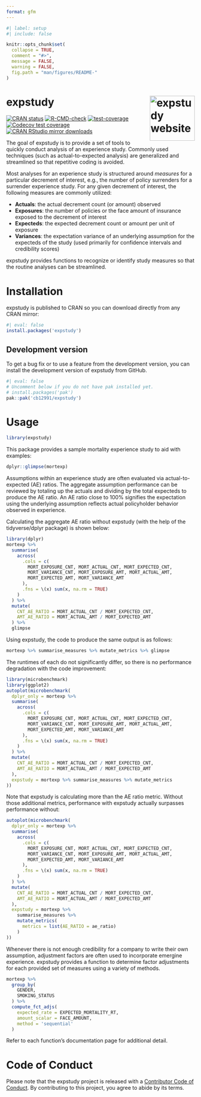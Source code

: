```yaml
---
format: gfm
---
```


<!-- README.md is generated from README.Qmd. Please edit that file -->

```r
#| label: setup
#| include: false

knitr::opts_chunk$set(
  collapse = TRUE,
  comment = "#>",
  message = FALSE,
  warning = FALSE,
  fig.path = "man/figures/README-"
)
```

# expstudy <a href="https://cb12991.github.io/expstudy/"><img src="man/figures/logo.png" align="right" height="120" alt="expstudy website" /></a>

<!-- badges: start -->
[![CRAN status](https://www.r-pkg.org/badges/version/expstudy.png)](https://CRAN.R-project.org/package=expstudy)
[![R-CMD-check](https://github.com/cb12991/expstudy/actions/workflows/R-CMD-check.yaml/badge.svg)](https://github.com/cb12991/expstudy/actions/workflows/R-CMD-check.yaml)
[![test-coverage](https://github.com/cb12991/expstudy/actions/workflows/test-coverage.yaml/badge.svg)](https://github.com/cb12991/expstudy/actions/workflows/test-coverage.yaml)
[![Codecov test coverage](https://codecov.io/gh/cb12991/expstudy/branch/main/graph/badge.svg)](https://app.codecov.io/gh/cb12991/expstudy?branch=main)
[![CRAN RStudio mirror downloads](http://cranlogs.r-pkg.org/badges/expstudy.png)](http://www.r-pkg.org/pkg/expstudy)
<!-- badges: end -->

The goal of expstudy is to provide a set of tools to quickly conduct analysis of an experience study. Commonly used techniques (such as actual-to-expected analysis) are generalized and streamlined so that repetitive coding is avoided. 

Most analyses for an experience study is structured around *measures* for a particular decrement of interest, e.g., the number of policy surrenders for a surrender experience study. For any given decrement of interest, the following measures are commonly utilized:

* **Actuals**: the actual decrement count (or amount) observed
* **Exposures**: the number of policies or the face amount of insurance exposed to the decrement of interest
* **Expecteds**: the expected decrement count or amount per unit of exposure
* **Variances**: the expectation variance of an underlying assumption for the expecteds of the study (used primarily for confidence intervals and credibility scores)

expstudy provides functions to recognize or identify study measures so that the routine analyses can be streamlined. 

# Installation

expstudy is published to CRAN so you can download directly from any CRAN mirror:

```r
#| eval: false
install.packages('expstudy')
```

## Development version

To get a bug fix or to use a feature from the development version, you can install the development version of expstudy from GitHub.

```r
#| eval: false
# Uncomment below if you do not have pak installed yet.
# install.packages('pak')
pak::pak('cb12991/expstudy')
```

# Usage

```r
library(expstudy)
```

This package provides a sample mortality experience study to aid with examples:

```r
dplyr::glimpse(mortexp)
```

Assumptions within an experience study are often evaluated via actual-to-expected (AE) ratios. The aggregate assumption performance can be reviewed by totaling up the actuals and dividing by the total expecteds to produce the AE ratio. An AE ratio close to 100% signifies the expectation using the underlying assumption reflects actual policyholder behavior observed in experience. 

Calculating the aggregate AE ratio without expstudy (with the help of the tidyverse/dplyr package) is shown below:

```r
library(dplyr)
mortexp %>%
  summarise(
    across(
      .cols = c(
        MORT_EXPOSURE_CNT, MORT_ACTUAL_CNT, MORT_EXPECTED_CNT, 
        MORT_VARIANCE_CNT, MORT_EXPOSURE_AMT, MORT_ACTUAL_AMT, 
        MORT_EXPECTED_AMT, MORT_VARIANCE_AMT
      ),
      .fns = \(x) sum(x, na.rm = TRUE)
    )
  ) %>%
  mutate(
    CNT_AE_RATIO = MORT_ACTUAL_CNT / MORT_EXPECTED_CNT,
    AMT_AE_RATIO = MORT_ACTUAL_AMT / MORT_EXPECTED_AMT
  ) %>%
  glimpse
```

Using expstudy, the code to produce the same output is as follows:

```r
mortexp %>% summarise_measures %>% mutate_metrics %>% glimpse
```

The runtimes of each do not significantly differ, so there is no performance degradation with the code improvement:

```r
library(microbenchmark)
library(ggplot2)
autoplot(microbenchmark(
  dplyr_only = mortexp %>%
  summarise(
    across(
      .cols = c(
        MORT_EXPOSURE_CNT, MORT_ACTUAL_CNT, MORT_EXPECTED_CNT, 
        MORT_VARIANCE_CNT, MORT_EXPOSURE_AMT, MORT_ACTUAL_AMT, 
        MORT_EXPECTED_AMT, MORT_VARIANCE_AMT
      ),
      .fns = \(x) sum(x, na.rm = TRUE)
    )
  ) %>%
  mutate(
    CNT_AE_RATIO = MORT_ACTUAL_CNT / MORT_EXPECTED_CNT,
    AMT_AE_RATIO = MORT_ACTUAL_AMT / MORT_EXPECTED_AMT
  ),
  expstudy = mortexp %>% summarise_measures %>% mutate_metrics
))

```

Note that expstudy is calculating more than the AE ratio metric. Without those additional metrics, performance with expstudy actually surpasses performance without:

```r
autoplot(microbenchmark(
  dplyr_only = mortexp %>%
  summarise(
    across(
      .cols = c(
        MORT_EXPOSURE_CNT, MORT_ACTUAL_CNT, MORT_EXPECTED_CNT, 
        MORT_VARIANCE_CNT, MORT_EXPOSURE_AMT, MORT_ACTUAL_AMT, 
        MORT_EXPECTED_AMT, MORT_VARIANCE_AMT
      ),
      .fns = \(x) sum(x, na.rm = TRUE)
    )
  ) %>%
  mutate(
    CNT_AE_RATIO = MORT_ACTUAL_CNT / MORT_EXPECTED_CNT,
    AMT_AE_RATIO = MORT_ACTUAL_AMT / MORT_EXPECTED_AMT
  ),
  expstudy = mortexp %>% 
    summarise_measures %>%
    mutate_metrics(
      metrics = list(AE_RATIO = ae_ratio)
    )
))
```

Whenever there is not enough credibility for a company to write their own assumption, adjustment factors are often used to incorporate emergine experience. expstudy provides a function to determine factor adjustments for each provided set of measures using a variety of methods.

```r
mortexp %>%
  group_by(
    GENDER,
    SMOKING_STATUS
  ) %>%
  compute_fct_adjs(
    expected_rate = EXPECTED_MORTALITY_RT,
    amount_scalar = FACE_AMOUNT,
    method = 'sequential'
  )
```

Refer to each function's documentation page for additional detail. 

# Code of Conduct

Please note that the expstudy project is released with a [Contributor Code of Conduct](https://cb12991.github.io/expstudy/CODE_OF_CONDUCT.html). By contributing to this project, you agree to abide by its terms.

